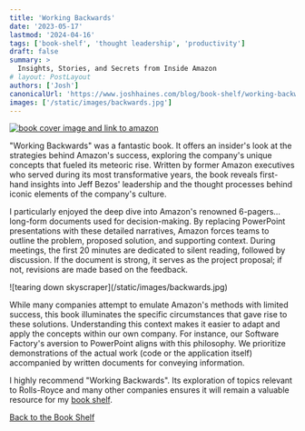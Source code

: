 ```yaml
---
title: 'Working Backwards'
date: '2023-05-17'
lastmod: '2024-04-16'
tags: ['book-shelf', 'thought leadership', 'productivity']
draft: false
summary: >
  Insights, Stories, and Secrets from Inside Amazon
# layout: PostLayout
authors: ['Josh']
canonicalUrl: 'https://www.joshhaines.com/blog/book-shelf/working-backwards'
images: ['/static/images/backwards.jpg']
---
```


<div className="mx-auto w-1/3">
  <a href="https://www.amazon.com/Working-Backwards-Insights-Stories-Secrets-ebook/dp/B08BYCQBZN">
    <img
      alt="book cover image and link to amazon"
      src="https://m.media-amazon.com/images/I/51X6o6WBRWL._SY445_SX342_.jpg"
    />
  </a>
</div>

"Working Backwards" was a fantastic book. It offers an insider's look at the strategies behind Amazon's success, exploring the company's unique concepts that fueled its meteoric rise. Written by former Amazon executives who served during its most transformative years, the book reveals first-hand insights into Jeff Bezos' leadership and the thought processes behind iconic elements of the company's culture.

I particularly enjoyed the deep dive into Amazon's renowned 6-pagers... long-form documents used for decision-making. By replacing PowerPoint presentations with these detailed narratives, Amazon forces teams to outline the problem, proposed solution, and supporting context. During meetings, the first 20 minutes are dedicated to silent reading, followed by discussion. If the document is strong, it serves as the project proposal; if not, revisions are made based on the feedback.

<div className="-mx-2 flex flex-wrap justify-center overflow-hidden xl:-mx-2">
  <div className="my-1 w-full overflow-hidden px-2 xl:my-1 xl:w-3/4 xl:px-2">
    ![tearing down skyscraper](/static/images/backwards.jpg)
  </div>
</div>

While many companies attempt to emulate Amazon's methods with limited success, this book illuminates the specific circumstances that gave rise to these solutions. Understanding this context makes it easier to adapt and apply the concepts within our own company. For instance, our Software Factory's aversion to PowerPoint aligns with this philosophy. We prioritize demonstrations of the actual work (code or the application itself) accompanied by written documents for conveying information.

I highly recommend "Working Backwards". Its exploration of topics relevant to Rolls-Royce and many other companies ensures it will remain a valuable resource for my [book shelf](/blog/book-shelf).

[Back to the Book Shelf](/blog/book-shelf)
